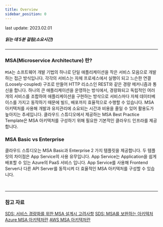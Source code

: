 ```yaml
---
title: Overview
sidebar_position: 0
---
```


<span className="theme-doc-version-badge badge badge--secondary">
    last update: 2023.02.01
</span>

##### 읽는 데 5분 걸림(소요시간)

*****
### MSA(Microservice Architecture) 란?
```MSA```는 소프트웨어 개발 기법의 하나로 단일 애플리케이션을 작은 서비스 모음으로 개발하는 접근 방식입니다.
각각의 서비스는 자체 프로세스에서 실행이 되고 느슨한 연결(Loosely-coupled) 구조로 만들어 HTTP 리소스인 REST와 같은 경량 메커니즘과 통신을 합니다.
하나의 큰 애플리케이션을 운영하는 방식에서, 경량화되고 독립적인 여러 개의 서비스를 조합하여 애플리케이션을 구현하는 방삭으로 서비스마다 자체 데이터베이스를 가지고 동작하기 때문에 빌드, 배포까지 효율적으로 수행할 수 있습니다.
MSA 아키텍처를 사용해 개발과 유지관리에 소요되는 시간과 비용을 줄일 수 있어 활용도가 높아지는 추세입니다.
클라우드 스튜디오에서 제공하는 MSA Best Practice Template은 MSA 아키텍처를 구성하기 위해 필요한 기본적인 클라우드 인프라를 제공합니다.

### MSA Basic vs Enterprise
클라우드 스튜디오는 MSA Basic과 Enterprise 2 가지 템플릿을 제공합니다. 두 템플릿의 차이점은 App Service의 사용 유무입니다.
App Service는 Application을 쉽게 배포할 수 있는 Azure의 PaaS 서비스 입니다. 
App Service를 사용해 Frontend Server나 다른 API Server를 동작시켜 더 효율적인 MSA 아키텍처를 구성할 수 있습니다.

<br/>

*****
### 참고 자료
[SDS: 서비스 경량화를 위한 MSA 설계시 고려사항](https://www.samsungsds.com/kr/insights/1239180_4627.html)
[SDS: MSA를 보완하는 아키텍처](https://www.samsungsds.com/kr/insights/msa_architecture_edm.html)
[Azure MSA 아키텍처란](https://learn.microsoft.com/ko-kr/azure/architecture/reference-architectures/containers/aks-microservices/aks-microservices)
[AWS MSA 아키텍처란](https://aws.amazon.com/ko/microservices/)